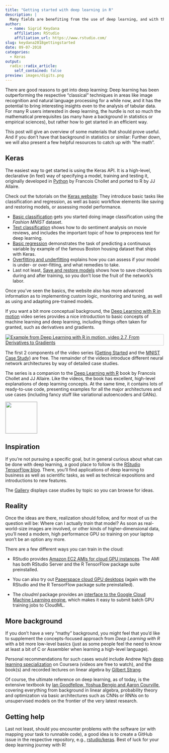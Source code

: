```yaml
---
title: "Getting started with deep learning in R"
description: |
  Many fields are benefiting from the use of deep learning, and with the R keras, tensorflow and related packages, you can now easily do state of the art deep learning in R. In this post, we want to give some orientation as to how to best get started.
author:
  - name: Sigrid Keydana
    affiliation: RStudio
    affiliation_url: https://www.rstudio.com/
slug: keydana2018gettingstarted
date: 09-07-2018
categories:
  - Keras
output:
  radix::radix_article:
    self_contained: false
preview: images/digits.png
---
```



There are good reasons to get into deep learning: Deep learning has been outperforming the respective "classical" techniques in areas like image recognition and natural language processing for a while now, and it has the potential to bring interesting insights even to the analysis of tabular data. For many R users interested in deep learning, the hurdle is not so much the mathematical prerequisites (as many have a background in statistics or empirical sciences), but rather how to get started in an efficient way.

This post will give an overview of some materials that should prove useful. And if you don't have that background in statistics or similar: Further down, we will also present a few helpful resources to catch up with "the math".

## Keras

The easiest way to get started is using the Keras API. It is a high-level, declarative (in feel) way of specifying a model, training and testing it, originally developed in [Python](http://keras.io) by Francois Chollet and ported to R by JJ Allaire.

Check out the tutorials on the [Keras website](https://tensorflow.rstudio.com/keras/): They introduce basic tasks like classification and regression, as well as basic workflow elements like saving and restoring models, or assessing model performance.

- [Basic classification](https://tensorflow.rstudio.com/keras/articles/tutorial_basic_classification.html) gets you started doing image classification using the _Fashion MNIST_ dataset.
- [Text classification](https://tensorflow.rstudio.com/keras/articles/tutorial_basic_text_classification.html) shows how to do sentiment analysis on movie reviews, and includes the important topic of how to preprocess text for deep learning.
- [Basic regression](https://tensorflow.rstudio.com/keras/articles/tutorial_basic_regression.html) demonstrates the task of predicting a continuous variable by example of the famous Boston housing dataset that ships with Keras.
- [Overfitting and underfitting](https://tensorflow.rstudio.com/keras/articles/tutorial_overfit_underfit.html) explains how you can assess if your model is under- or over-fitting, and what remedies to take.
- Last not least, [Save and restore models](https://tensorflow.rstudio.com/keras/articles/tutorial_save_and_restore.html) shows how to save checkpoints during and after training, so you don't lose the fruit of the network's labor.

Once you've seen the basics, the website also has more advanced information as to implementing custom logic, monitoring and tuning, as well as using and adapting pre-trained models.

If you want a bit more conceptual background, the [Deep Learning with R in motion](https://www.manning.com/livevideo/deep-learning-with-r-in-motion) video series provides a nice introduction to basic concepts of machine learning and deep learning, including things often taken for granted, such as derivatives and gradients. 

[![Example from Deep Learning with R in motion, video 2.7, _From Derivatives to Gradients_](images/dl_in_motion.png){.l-body style="border: 1px solid rgba(0, 0, 0, 0.2);"}](https://www.manning.com/livevideo/deep-learning-with-r-in-motion)

The first 2 components of the video series ([Getting Started](https://livevideo.manning.com/module/52_1_1/deep-learning-with-r-in-motion/getting-started/welcome-to-the-video-series?) and the [MNIST Case Study](https://livevideo.manning.com/module/52_2_1/deep-learning-with-r-in-motion/mnist-case-study/unit-introduction?)) are free. The remainder of the videos introduce different neural network architectures by way of detailed case studies.

The series is a companion to the [Deep Learning with R](https://www.amazon.com/Deep-Learning-R-Francois-Chollet/dp/161729554X) book by Francois Chollet and JJ Allaire. Like the videos, the book has excellent, high-level explanations of deep learning concepts. At the same time, it contains lots of ready-to-use code, presenting examples for all the major architectures and use cases (including fancy stuff like variational autoencoders and GANs). 

<aside>
[![](images/dlwR.png){width=100 style="border: 1px solid rgba(0, 0, 0, 0.2);"}](https://www.amazon.com/Deep-Learning-R-Francois-Chollet/dp/161729554X)
</aside>



## Inspiration

If you're not pursuing a specific goal, but in general curious about what can be done with deep learning, a good place to follow is the [RStudio TensorFlow blog](https://blogs.rstudio.com/tensorflow/). There, you'll find applications of deep learning to business as well as scientific tasks, as well as technical expositions and introductions to new features.

The [Gallery](https://tensorflow.rstudio.com/learn/gallery.html) displays case studies by topic so you can browse for ideas.

## Reality

Once the ideas are there, realization should follow, and for most of us the question will be: Where can I actually _train_ that model? As soon as real-world-size images are involved, or other kinds of higher-dimensional data, you'll need a modern, high performance GPU so training on your laptop won't be an option any more.

There are a few different ways you can train in the cloud: 

* RStudio provides [Amazon EC2 AMIs for cloud GPU instances](https://tensorflow.rstudio.com/tools/cloud_server_gpu.html). The AMI has both RStudio Server and the R TensorFlow package suite preinstalled.

* You can also try out [Paperspace cloud GPU desktops](https://tensorflow.rstudio.com/tools/cloud_desktop_gpu.html) (again with the RStudio and the R TensorFlow package suite preinstalled).

* The _cloudml_ package provides an [interface to the Google Cloud Machine Learning engine](https://tensorflow.rstudio.com/tools/cloudml/articles/getting_started.html), which makes it easy to submit batch GPU training jobs to CloudML.

## More background

If you don't have a very "mathy" background, you might feel that you'd like to supplement the concepts-focused approach from _Deep Learning with R_ with a bit more low-level basics (just as some people feel the need to know at least a bit of C or Assembler when learning a high-level language). 

Personal recommendations for such cases would include Andrew Ng's [deep learning specialization](https://www.coursera.org/specializations/deep-learning) on Coursera (videos are free to watch), and the book(s) and recorded lectures on linear algebra by [Gilbert Strang](https://ocw.mit.edu/courses/mathematics/18-06-linear-algebra-spring-2010/video-lectures/).

Of course, the ultimate reference on deep learning, as of today, is the extensive textbook by [Ian Goodfellow, Yoshua Bengio and Aaron Courville](http://www.deeplearningbook.org), covering everything from background in linear algebra, probability theory and optimization via basic architectures such as CNNs or RNNs on to unsupervised models on the frontier of the very latest research.

## Getting help

Last not least, should you encounter problems with the software (or with mapping your task to runnable code), a good idea is to create a GitHub issue in the respective repository, e.g., [rstudio/keras](https://github.com/rstudio/keras/).
Best of luck for your deep learning journey with R!


